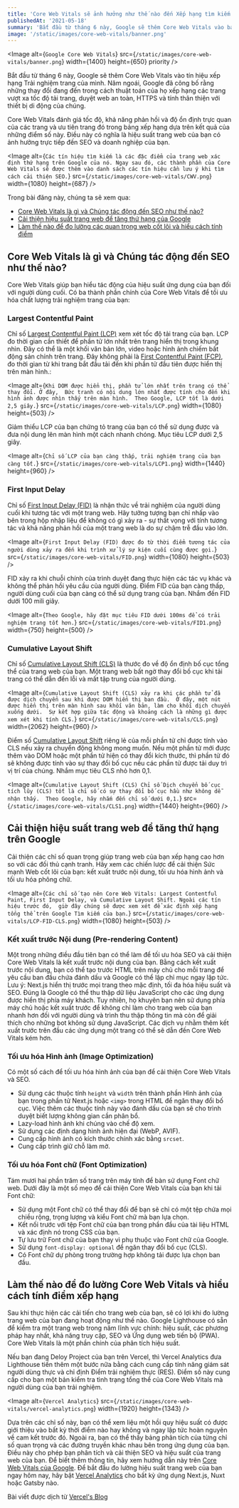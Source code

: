 ```yaml
---
title: 'Core Web Vitals sẽ ảnh hưởng như thế nào đến Xếp hạng tìm kiếm Google vào năm 2021'
publishedAt: '2021-05-18'
summary: 'Bắt đầu từ tháng 6 này, Google sẽ thêm Core Web Vitals vào báo hiệu xếp hạng Trải nghiệm trang của mình. Năm ngoái, Google đã công bố rằng những thay đổi đang đến trong cách thuật toán của họ xếp hạng các trang vượt xa tốc độ tải trang, duyệt web an toàn, HTTPS và tính thân thiện với thiết bị di động của chúng.'
image: '/static/images/core-web-vitals/banner.png'
---
```

<Image
  alt={`Google Core Web Vitals`}
  src={`/static/images/core-web-vitals/banner.png`}
  width={1400}
  height={650}
  priority
/>

Bắt đầu từ tháng 6 này, Google sẽ thêm Core Web Vitals vào tín hiệu xếp hạng Trải nghiệm trang của mình.
Năm ngoái, Google đã công bố rằng những thay đổi đang đến trong cách thuật toán của họ xếp hạng các trang vượt xa tốc độ tải trang, 
duyệt web an toàn, HTTPS và tính thân thiện với thiết bị di động của chúng.

Core Web Vitals đánh giá tốc độ, khả năng phản hồi và độ ổn định trực quan của các trang và ưu tiên trang đó trong bảng xếp hạng dựa trên kết quả của những điểm số này.
 Điều này có nghĩa là hiệu suất trang web của bạn có ảnh hưởng trực tiếp đến SEO và doanh nghiệp của bạn.

<Image
  alt={`Các tín hiệu tìm kiếm là các đặc điểm của trang web xác định thứ hạng trên Google của nó. Ngay sau đó, các thành phần của Core Web Vitals sẽ được thêm vào danh sách các tín hiệu cần lưu ý khi tìm cách cải thiện SEO.`}
  src={`/static/images/core-web-vitals/CWV.png`}
  width={1080}
  height={687}
/>

Trong bài đăng này, chúng ta sẽ xem qua:

- [Core Web Vitals là gì và Chúng tác động đến SEO như thế nào?](/blog/core-web-virals-anh-huong-google-rankings-2021#core-web-vitals-là-gì-và-chúng-tác-động-đến-seo-như-thế-nào)
- [Cải thiện hiệu suất trang web để tăng thứ hạng của Google](/blog/core-web-virals-anh-huong-google-rankings-2021#cải-thiện-hiệu-suất-trang-web-để-tăng-thứ-hạng-trên-google)
- [Làm thế nào để đo lường các quan trọng web cốt lõi và hiểu cách tính điểm](/blog/core-web-virals-anh-huong-google-rankings-2021#làm-thế-nào-để-đo-lường-core-web-vitals-và-hiểu-cách-tính-điểm-xếp-hạng)

## Core Web Vitals là gì và Chúng tác động đến SEO như thế nào?

Core Web Vitals giúp bạn hiểu tác động của hiệu suất ứng dụng của bạn đối với người dùng cuối.
 Có ba thành phần chính của Core Web Vitals để tối ưu hóa chất lượng trải nghiệm trang của bạn:

### Largest Contentful Paint 
Chỉ số [Largest Contentful Paint (LCP)](https://web.dev/lcp/) xem xét tốc độ tải trang của bạn. LCP đo thời gian cần thiết để phần tử lớn nhất trên trang hiển thị trong khung nhìn. 
Đây có thể là một khối văn bản lớn, video hoặc hình ảnh chiếm bất động sản chính trên trang. Đây không phải là [First Contentful Paint (FCP)](https://web.dev/fcp/), 
đo thời gian từ khi trang bắt đầu tải đến khi phần tử đầu tiên được hiển thị trên màn hình.:

<Image
  alt={`Khi DOM được hiển thị, phần tử lớn nhất trên trang có thể thay đổi. Ở đây, 
  Bức tranh có nội dung lớn nhất được tính cho đến khi hình ảnh được nhìn thấy trên màn hình. 
  Theo Google, LCP tốt là dưới 2,5 giây.`}
  src={`/static/images/core-web-vitals/LCP.png`}
  width={1080}
  height={503}
/>

Giảm thiểu LCP của bạn chứng tỏ trang của bạn có thể sử dụng được và đưa nội dung lên màn hình một cách nhanh chóng. Mục tiêu LCP dưới 2,5 giây.


<Image
  alt={`Chỉ số LCP của bạn càng thấp, trải nghiệm trang của bạn càng tốt.`}
  src={`/static/images/core-web-vitals/LCP1.png`}
  width={1440}
  height={960}
/>


### First Input Delay
Chỉ số [First Input Delay (FID)](https://web.dev/fid/) là nhận thức về trải nghiệm của người dùng cuối khi tương tác với một trang web. 
Hãy tưởng tượng bạn chỉ nhấp vào bên trong hộp nhập liệu để không có gì xảy ra - sự thất vọng với tính tương tác và khả năng phản hồi của một trang web là do sự chậm trễ đầu vào lớn.

<Image
  alt={`First Input Delay (FID) được đo từ thời điểm tương tác của người dùng xảy ra đến khi trình xử lý sự kiện cuối cùng được gọi.`}
  src={`/static/images/core-web-vitals/FID.png`}
  width={1080}
  height={503}
/>


FID xảy ra khi chuỗi chính của trình duyệt đang thực hiện các tác vụ khác và không thể phản hồi yêu cầu của người dùng. Điểm FID của bạn càng thấp, 
người dùng cuối của bạn càng có thể sử dụng trang của bạn. Nhắm đến FID dưới 100 mili giây.

<Image
  alt={`Theo Google, hãy đặt mục tiêu FID dưới 100ms để có trải nghiệm trang tốt hơn.`}
  src={`/static/images/core-web-vitals/FID1.png`}
  width={750}
  height={500}
/>


### Cumulative Layout Shift

Chỉ số [Cumulative Layout Shift (CLS)](https://web.dev/cls/) là thước đo về độ ổn định bố cục tổng thể của trang web của bạn. 
Một trang web bất ngờ thay đổi bố cục khi tải trang có thể dẫn đến lỗi và mất tập trung của người dùng.

<Image
  alt={`Cumulative Layout Shift (CLS) xảy ra khi các phần tử đã được dịch chuyển sau khi được DOM hiển thị ban đầu. 
  Ở đây, một nút được hiển thị trên màn hình sau khối văn bản, làm cho khối dịch chuyển xuống dưới. 
  Sự kết hợp giữa tác động và khoảng cách là những gì được xem xét khi tính CLS.`}
  src={`/static/images/core-web-vitals/CLS.png`}
  width={2062}
  height={960}
/>

Điểm số [Cumulative Layout Shift](https://web.dev/cls/#layout-shift-score) riêng lẻ của mỗi phần tử chỉ được tính vào CLS nếu xảy ra chuyển động không mong muốn. 
Nếu một phần tử mới được thêm vào DOM hoặc một phần tử hiện có thay đổi kích thước, 
thì phần tử đó sẽ không được tính vào sự thay đổi bố cục nếu các phần tử được tải duy trì vị trí của chúng. Nhắm mục tiêu CLS nhỏ hơn 0,1.

<Image
  alt={`Cumulative Layout Shift (CLS) Chỉ số Dịch chuyển bố cục tích lũy (CLS) tốt là chỉ số có sự thay đổi bố cục hầu như không dễ nhận thấy. 
  Theo Google, hãy nhắm đến chỉ số dưới 0,1.`}
  src={`/static/images/core-web-vitals/CLS1.png`}
  width={1440}
  height={960}
/>

## Cải thiện hiệu suất trang web để tăng thứ hạng trên Google
Cải thiện các chỉ số quan trọng giúp trang web của bạn xếp hạng cao hơn so với các đối thủ cạnh tranh. 
Hãy xem các chiến lược để cải thiện Sức mạnh Web cốt lõi của bạn: kết xuất trước nội dung, tối ưu hóa hình ảnh và tối ưu hóa phông chữ.

<Image
  alt={`Các chỉ số tạo nên Core Web Vitals: Largest Contentful Paint, First Input Delay, và Cumulative Layout Shift. Ngoài các tín hiệu trước đó, 
  giờ đây chúng sẽ được xem xét để xác định xếp hạng tổng thể trên Google Tìm kiếm của bạn.`}
  src={`/static/images/core-web-vitals/LCP-FID-CLS.png`}
  width={1080}
  height={503}
/>

### Kết xuất trước Nội dung (Pre-rendering Content)
Một trong những điều đầu tiên bạn có thể làm để tối ưu hóa SEO và cải thiện Core Web Vitals là kết xuất trước nội dung của bạn. 
Bằng cách kết xuất trước nội dung, bạn có thể tạo trước HTML trên máy chủ cho mỗi trang để yêu cầu ban đầu chứa đánh dấu và Google có thể lập chỉ mục ngay lập tức.
Lưu ý: Next.js hiển thị trước mọi trang theo mặc định, tối đa hóa hiệu suất và SEO.
Đúng là Google có thể thu thập dữ liệu JavaScript cho các ứng dụng được hiển thị phía máy khách. 
Tuy nhiên, họ khuyên bạn nên sử dụng phía máy chủ hoặc kết xuất trước để không chỉ làm cho trang web của bạn nhanh hơn đối với người dùng và trình thu thập thông tin mà còn để giải thích cho những bot không sử dụng JavaScript. 
Các dịch vụ nhằm thêm kết xuất trước trên đầu các ứng dụng một trang có thể sẽ dẫn đến Core Web Vitals kém hơn.

### Tối ưu hóa Hình ảnh (Image Optimization)
Có một số cách để tối ưu hóa hình ảnh của bạn để cải thiện Core Web Vitals và SEO.
- Sử dụng các thuộc tính `height` và `width` trên thành phần Hình ảnh của bạn trong phần tử Next.js hoặc `<img>` trong HTML để ngăn thay đổi bố cục. Việc thêm các thuộc tính này vào đánh dấu của bạn sẽ cho trình duyệt biết lượng không gian cần phân bổ.
- Lazy-load hình ảnh khi chúng vào chế độ xem.
- Sử dụng các định dạng hình ảnh hiện đại (WebP, AVIF).
- Cung cấp hình ảnh có kích thước chính xác bằng `srcset`.
- Cung cấp trình giữ chỗ làm mờ.

### Tối ưu hóa Font chữ (Font Optimization)
Tám mươi hai phần trăm số trang trên máy tính để bàn sử dụng Font chữ web. Dưới đây là một số mẹo để cải thiện Core Web Vitals của bạn khi tải Font chữ:
- Sử dụng một Font chữ có thể thay đổi để bạn sẽ chỉ có một tệp chứa mọi chiều rộng, trọng lượng và kiểu Font chữ mà bạn lựa chọn.
- Kết nối trước với tệp Font chữ của bạn trong phần đầu của tài liệu HTML và xác định nó trong CSS của bạn.
- Tự lưu trữ Font chữ của bạn thay vì phụ thuộc vào Font chữ của Google.
- Sử dụng `font-display: optional` để ngăn thay đổi bố cục (CLS).
- Có Font chữ dự phòng trong trường hợp không tải được lựa chọn ban đầu.

## Làm thế nào để đo lường Core Web Vitals và hiểu cách tính điểm xếp hạng

Sau khi thực hiện các cải tiến cho trang web của bạn, sẽ có lợi khi đo lường trang web của bạn đang hoạt động như thế nào. 
Google Lighthouse có sẵn để kiểm tra một trang web trong năm lĩnh vực chính: hiệu suất, các phương pháp hay nhất, khả năng truy cập, SEO và Ứng dụng web tiến bộ (PWA). 
Core Web Vitals là một phần chính của phân tích hiệu suất.

Nếu bạn đang Deloy Project của bạn trên Vercel, thì Vercel Analytics đưa Lighthouse tiến thêm một bước nữa bằng cách cung cấp tính năng giám sát người dùng thực và chỉ định Điểm trải nghiệm thực (RES). 
Điểm số này cung cấp cho bạn một bản kiểm tra tình trạng tổng thể của Core Web Vitals mà người dùng của bạn trải nghiệm.

<Image
  alt={`Vercel Analytics`}
  src={`/static/images/core-web-vitals/vercel-analytics.png`}
  width={1920}
  height={1343}
/>

Dựa trên các chỉ số này, bạn có thể xem liệu một hồi quy hiệu suất có được giới thiệu vào bất kỳ thời điểm nào hay không và ngay lập tức hoàn nguyên về cam kết trước đó.
Ngoài ra, bạn có thể thấy bảng phân tích của từng chỉ số quan trọng và các đường truyền khác nhau bên trong ứng dụng của bạn. Điều này cho phép bạn phân tích và cải thiện SEO và hiệu suất của trang web của bạn.
Để biết thêm thông tin, hãy xem hướng dẫn này trên [Core Web Vitals của Google](https://web.dev/vitals/). Để bắt đầu đo lường hiệu suất trang web của bạn ngay hôm nay, 
hãy bật [Vercel Analytics](https://vercel.com/analytics) cho bất kỳ ứng dụng Next.js, Nuxt hoặc Gatsby nào.

Bài viết được dịch từ [Vercel's Blog](https://vercel.com/)
